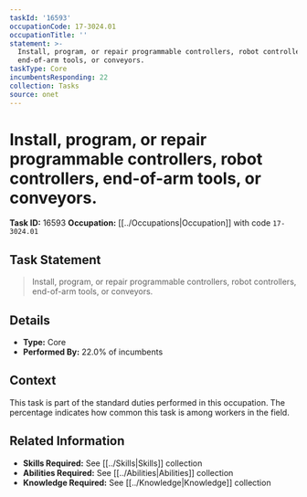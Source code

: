 ```yaml
---
taskId: '16593'
occupationCode: 17-3024.01
occupationTitle: ''
statement: >-
  Install, program, or repair programmable controllers, robot controllers,
  end-of-arm tools, or conveyors.
taskType: Core
incumbentsResponding: 22
collection: Tasks
source: onet
---
```

# Install, program, or repair programmable controllers, robot controllers, end-of-arm tools, or conveyors.

**Task ID:** 16593
**Occupation:** [[../Occupations|Occupation]] with code `17-3024.01`

## Task Statement

> Install, program, or repair programmable controllers, robot controllers, end-of-arm tools, or conveyors.

## Details

- **Type:** Core
- **Performed By:** 22.0% of incumbents

## Context

This task is part of the standard duties performed in this occupation. The percentage indicates how common this task is among workers in the field.

## Related Information

- **Skills Required:** See [[../Skills|Skills]] collection
- **Abilities Required:** See [[../Abilities|Abilities]] collection
- **Knowledge Required:** See [[../Knowledge|Knowledge]] collection
